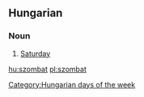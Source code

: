 ==Hungarian==
===Noun===

#[[Saturday]]

[[Category:Hungarian days of the week]]

[[hu:szombat]]
[[pl:szombat]]